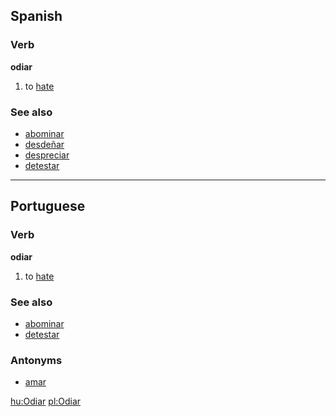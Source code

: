 ==Spanish==
===Verb===
'''odiar'''

# to [[hate]]

===See also===
*[[abominar]]
*[[desdeñar]]
*[[despreciar]]
*[[detestar]]

----

==Portuguese==
===Verb===
'''odiar'''

# to [[hate]]

===See also===
*[[abominar]]
*[[detestar]]
===Antonyms===
*[[amar]]

[[hu:Odiar]]
[[pl:Odiar]]